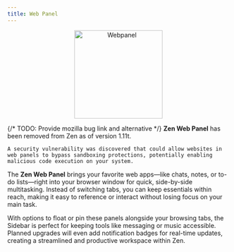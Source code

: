 ```yaml
---
title: Web Panel
---
```


<div align="center">
	<img src="/assets/user-manual/webpanel/webpanel.png" alt="Webpanel" width="200"/>
</div>

{/* TODO: Provide mozilla bug link and alternative */}
<Callout type="error">
    **Zen Web Panel** has been removed from Zen as of version 1.11t.

    A security vulnerability was discovered that could allow websites in web panels to bypass sandboxing protections, potentially enabling malicious code execution on your system.
</Callout>

The **Zen Web Panel** brings your favorite web apps—like chats, notes, or to-do lists—right into your browser window for quick, side-by-side multitasking. Instead of switching tabs, you can keep essentials within reach, making it easy to reference or interact without losing focus on your main task.

With options to float or pin these panels alongside your browsing tabs, the Sidebar is perfect for keeping tools like messaging or music accessible. Planned upgrades will even add notification badges for real-time updates, creating a streamlined and productive workspace within Zen.
